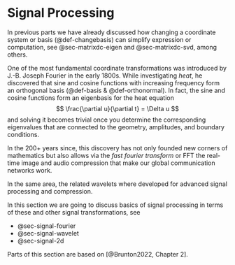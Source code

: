 # Signal Processing {.unnumbered}

In previous parts we have already discussed how changing a coordinate system or basis (@def-changebasis) can simplify expression or computation, see @sec-matrixdc-eigen and @sec-matrixdc-svd, among others.

One of the most fundamental coordinate transformations was introduced by J.-B. Joseph Fourier in the early 1800s.
While investigating _heat_, he discovered that sine and cosine functions with increasing frequency form an orthogonal basis (@def-basis & @def-orthonormal).
In fact, the sine and cosine functions form an eigenbasis for the heat equation
$$
\frac{\partial u}{\partial t} = \Delta u
$$
and solving it becomes trivial once you determine the corresponding eigenvalues that are connected to the geometry, amplitudes, and boundary conditions.

In the 200+ years since, this discovery has not only founded new corners of mathematics but also allows via the _fast fourier transform_ or FFT the real-time image and audio compression that make our global communication networks work.

In the same area, the related wavelets where developed for advanced signal processing and compression.

In this section we are going to discuss basics of signal processing in terms of these and other signal transformations, see

- @sec-signal-fourier
- @sec-signal-wavelet
- @sec-signal-2d

Parts of this section are based on [@Brunton2022, Chapter 2].
